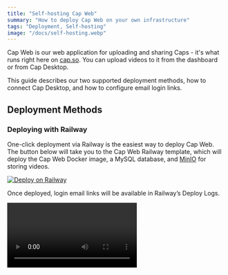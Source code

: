 ```yaml
---
title: "Self-hosting Cap Web"
summary: "How to deploy Cap Web on your own infrastructure"
tags: "Deployment, Self-hosting"
image: "/docs/self-hosting.webp"
---
```


Cap Web is our web application for uploading and sharing Caps - it's what runs right here on [cap.so](https://cap.so).
You can upload videos to it from the dashboard or from Cap Desktop.

This guide describes our two supported deployment methods, how to connect Cap Desktop,
and how to configure email login links.

## Deployment Methods

### Deploying with Railway

One-click deployment via Railway is the easiest way to deploy Cap Web.
The button below will take you to the Cap Web Railway template,
which will deploy the Cap Web Docker image, a MySQL database,
and [MinIO](https://min.io) for storing videos.

[![Deploy on Railway](https://railway.com/button.svg)](https://railway.com/new/template/PwpGcf)

Once deployed, login email links will be available in Railway’s Deploy Logs.

<video src="https://cap.so/api/playlist/?videoId=6s8mpx2t4epkwrm" controls />

### Custom Deployment with Docker

The [Cap Web Docker image](https://github.com/CapSoftware/Cap/pkgs/container/cap-web)
allows you to deploy Cap Web anywhere you like.
You will need to connect your own MySQL database and S3-compatible storage.
Refer to the [Docker Compose template](https://github.com/CapSoftware/Cap/blob/main/docker-compose.template.yml)
for an example setup, including necessary environment variables.

## Connecting Cap Desktop

Copy the URL of your Cap Web deployment, and set the 'Cap Server URL'
in Cap Desktop's settings page to this URL.
Uploads from Cap Desktop will now be sent to your Cap Web deployment.

<video src="https://cap.so/api/playlist/?videoId=sh5ch60pbs02eec" controls />

## Email Login Links

If the `RESEND_API_KEY` and `RESEND_FROM_DOMAIN` environment variables are not set,
login links will be written to the server logs.
To send login links via email, you'll need to configure [Resend](https://resend.com):

1. Create an account at [Resend](https://resend.com)
2. Connect a domain and set it as `RESEND_FROM_DOMAIN`
3. Generate an API key and set it as `RESEND_API_KEY`

<video src="https://cap.so/api/playlist/?videoId=xyz74j90rr4br3a" controls />

## Support

If you encounter a problem with the Docker image or think this documentation is lacking,
please [open an issue](https://github.com/CapSoftware/Cap/issues/new).
We do not offer support services for self-hosted deployments.
